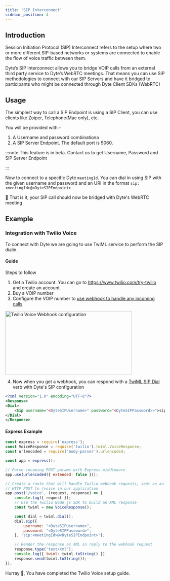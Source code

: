 ```yaml
---
title: 'SIP Interconnect'
sidebar_position: 4
---
```


## Introduction 

Session Initiation Protocol (SIP) Interconnect refers to the setup where two or more different SIP-based networks or systems are connected to enable the flow of voice traffic between them.

Dyte’s SIP Interconnect allows you to bridge VOIP calls from an external third party service to Dyte’s WebRTC meetings. That means you can use SIP methodologies to connect with our SIP Servers and have it bridged to participants who might be connected through Dyte Client SDKs (WebRTC)

## Usage

The simplest way to call a SIP Endpoint is using a SIP Client, you can use clients like Zoiper, Telephone(Mac only), etc. 

You will be provided with -

1. A Username and password combinationa
2. A SIP Server Endpoint. The default port is 5060.

:::note
This feature is in beta. Contact us to get Username, Password and SIP Server Endpoint

:::

Now to connect to a specific Dyte `meetingId`. You can dial in using SIP with the given username and password and an URI in the format `sip:<meetingId>@<DyteSIPEndpoint>`

🎉 That is it, your SIP call should now be bridged with Dyte's WebRTC meeting

## Example

### Integration with Twilio Voice

To connect with Dyte we are going to use TwiML service to perform the SIP dialin.

#### Guide

Steps to follow
1. Get a Twilio account. You can go to https://www.twilio.com/try-twilio and create an account
2. Buy a VOIP number
3. Configure the VOIP number to [use webhook to handle any incoming calls](https://www.twilio.com/docs/usage/webhooks/voice-webhooks#incoming-voice-call)

<img
  src="/static/twilio.png"
  width="400"
  height="200"
  alt="Twilio Voice Webhook configuration"
  className="twilio-webhook ml-2"
/>


4. Now when you get a webhook, you can respond with a [TwiML SIP Dial](https://www.twilio.com/docs/voice/twiml/sip) verb with Dyte's SIP configuration

```xml
<?xml version="1.0" encoding="UTF-8"?>
<Response>
<Dial>
    <Sip username="<DyteSIPUsername>" password="<DyteSIPPassword>>">sip:meetingId@DyteSIPEndpoint</Sip>
</Dial>
</Response>
```

#### Express Example

```js
const express = require('express');
const VoiceResponse = require('twilio').twiml.VoiceResponse;
const urlencoded = require('body-parser').urlencoded;

const app = express();

// Parse incoming POST params with Express middleware
app.use(urlencoded({ extended: false }));

// Create a route that will handle Twilio webhook requests, sent as an
// HTTP POST to /voice in our application
app.post('/voice', (request, response) => {
    console.log({ request });
    // Use the Twilio Node.js SDK to build an XML response
    const twiml = new VoiceResponse();

    const dial = twiml.dial();
    dial.sip({
        username: "<DyteSIPUsername>",
        password: "<DyteSIPPassword>",
    }, 'sip:<meetingId>@<DyteSIPEndpoint>');

    // Render the response as XML in reply to the webhook request
    response.type('text/xml');
    console.log({ twiml: twiml.toString() })
    response.send(twiml.toString());
});
```

Hurray 🎉, You have completed the Twilio Voice setup guide. 